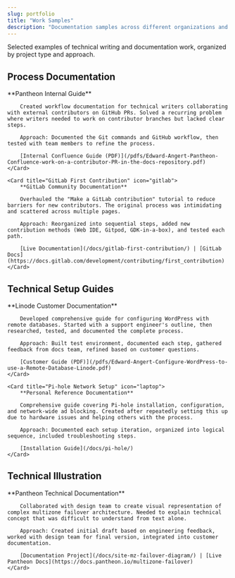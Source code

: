 ```yaml
---
slug: portfolio
title: "Work Samples"
description: "Documentation samples across different organizations and project types"
---
```



Selected examples of technical writing and documentation work, organized by project type and approach.

## Process Documentation

<CardGrid>
	<Card title="Contributor PR Workflow" icon="github">
		**Pantheon Internal Guide**

		Created workflow documentation for technical writers collaborating with external contributors on GitHub PRs. Solved a recurring problem where writers needed to work on contributor branches but lacked clear steps.

		Approach: Documented the Git commands and GitHub workflow, then tested with team members to refine the process.

		[Internal Confluence Guide (PDF)](/pdfs/Edward-Angert-Pantheon-Confluence-work-on-a-contributor-PR-in-the-docs-repository.pdf)
	</Card>

	<Card title="GitLab First Contribution" icon="gitlab">
		**GitLab Community Documentation**

		Overhauled the "Make a GitLab contribution" tutorial to reduce barriers for new contributors. The original process was intimidating and scattered across multiple pages.

		Approach: Reorganized into sequential steps, added new contribution methods (Web IDE, Gitpod, GDK-in-a-box), and tested each path.

		[Live Documentation](/docs/gitlab-first-contribution/) | [GitLab Docs](https://docs.gitlab.com/development/contributing/first_contribution)
	</Card>
</CardGrid>

## Technical Setup Guides

<CardGrid>
	<Card title="WordPress Remote Database" icon="seti:db">
		**Linode Customer Documentation**

		Developed comprehensive guide for configuring WordPress with remote databases. Started with a support engineer's outline, then researched, tested, and documented the complete process.

		Approach: Built test environment, documented each step, gathered feedback from docs team, refined based on customer questions.

		[Customer Guide (PDF)](/pdfs/Edward-Angert-Configure-WordPress-to-use-a-Remote-Database-Linode.pdf)
	</Card>

	<Card title="Pi-hole Network Setup" icon="laptop">
		**Personal Reference Documentation**

		Comprehensive guide covering Pi-hole installation, configuration, and network-wide ad blocking. Created after repeatedly setting this up due to hardware issues and helping others with the process.

		Approach: Documented each setup iteration, organized into logical sequence, included troubleshooting steps.

		[Installation Guide](/docs/pi-hole/)
	</Card>
</CardGrid>

## Technical Illustration

<CardGrid>
	<Card title="Multizone Failover Diagram" icon="puzzle">
		**Pantheon Technical Documentation**

		Collaborated with design team to create visual representation of complex multizone failover architecture. Needed to explain technical concept that was difficult to understand from text alone.

		Approach: Created initial draft based on engineering feedback, worked with design team for final version, integrated into customer documentation.

		[Documentation Project](/docs/site-mz-failover-diagram/) | [Live Pantheon Docs](https://docs.pantheon.io/multizone-failover)
	</Card>
</CardGrid>
